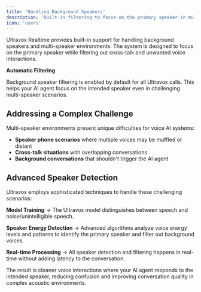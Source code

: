 ```yaml
---
title: 'Handling Background Speakers'
description: 'Built-in filtering to focus on the primary speaker in multi-speaker environments.'
icon: 'users'
---
```


Ultravox Realtime provides built-in support for handling background speakers and multi-speaker environments. The system is designed to focus on the primary speaker while filtering out cross-talk and unwanted voice interactions.

<Note>
  <b>Automatic Filtering</b>
  
  Background speaker filtering is enabled by default for all Ultravox calls. This helps your AI agent focus on the intended speaker even in challenging multi-speaker scenarios.
</Note>

## Addressing a Complex Challenge

Multi-speaker environments present unique difficulties for voice AI systems:

- **Speaker phone scenarios** where multiple voices may be muffled or distant
- **Cross-talk situations** with overlapping conversations
- **Background conversations** that shouldn't trigger the AI agent

## Advanced Speaker Detection

Ultravox employs sophisticated techniques to handle these challenging scenarios:

**Model Training** → The Ultravox model distinguishes between speech and noise/unintelligible speech.

**Speaker Energy Detection** → Advanced algorithms analyze voice energy levels and patterns to identify the primary speaker and filter out background voices.

**Real-time Processing** → All speaker detection and filtering happens in real-time without adding latency to the conversation.

The result is cleaner voice interactions where your AI agent responds to the intended speaker, reducing confusion and improving conversation quality in complex acoustic environments.
